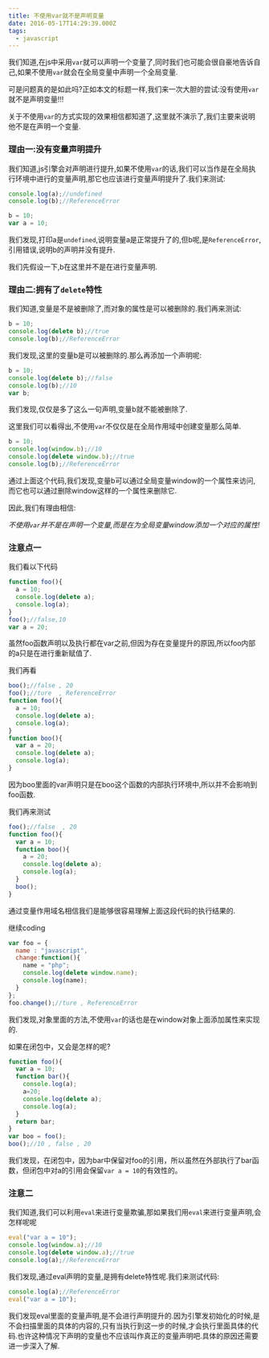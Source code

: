 ```yaml
---
title: 不使用var就不是声明变量
date: 2016-05-17T14:29:39.000Z
tags:
  - javascript
---
```


我们知道,在js中采用`var`就可以声明一个变量了,同时我们也可能会很自豪地告诉自己,如果不使用`var`就会在全局变量中声明一个全局变量.

可是问题真的是如此吗?正如本文的标题一样,我们来一次大胆的尝试:没有使用`var`就不是声明变量!!!



关于不使用`var`的方式实现的效果相信都知道了,这里就不演示了,我们主要来说明他不是在声明一个变量.

### 理由一:没有变量声明提升

我们知道,js引擎会对声明进行提升,如果不使用`var`的话,我们可以当作是在全局执行环境中进行的变量声明,那它也应该进行变量声明提升了.我们来测试:

```javascript
console.log(a);//undefined
console.log(b);//ReferenceError

b = 10;
var a = 10;
```
我们发现,打印a是`undefined`,说明变量a是正常提升了的,但b呢,是`ReferenceError`,引用错误,说明b的声明并没有提升.

我们先假设一下,b在这里并不是在进行变量声明.

### 理由二:拥有了`delete`特性

我们知道,变量是不是被删除了,而对象的属性是可以被删除的.我们再来测试:

```javascript
b = 10;
console.log(delete b);//true
console.log(b);//ReferenceError
```
我们发现,这里的变量b是可以被删除的.那么再添加一个声明呢:

```javascript
b = 10;
console.log(delete b);//false
console.log(b);//10
var b;
```
我们发现,仅仅是多了这么一句声明,变量b就不能被删除了.

这里我们可以看得出,不使用`var`不仅仅是在全局作用域中创建变量那么简单.

```javascript
b = 10;
console.log(window.b);//10
console.log(delete window.b);//true
console.log(b);//ReferenceError
```
通过上面这个代码,我们发现,变量b可以通过全局变量window的一个属性来访问,而它也可以通过删除window这样的一个属性来删除它.

因此,我们有理由相信: 

*不使用`var`并不是在声明一个变量,而是在为全局变量window添加一个对应的属性!*

### 注意点一

我们看以下代码

```javascript
function foo(){
  a = 10;
  console.log(delete a);
  console.log(a);
}
foo();//false,10
var a = 20;
```

虽然foo函数声明以及执行都在var之前,但因为存在变量提升的原因,所以foo内部的a只是在进行重新赋值了.

我们再看

```javascript
boo();//false , 20
foo();//ture  , ReferenceError
function foo(){
  a = 10;
  console.log(delete a);
  console.log(a);
}
function boo(){
  var a = 20;
  console.log(delete a);
  console.log(a);
}
```
因为boo里面的var声明只是在boo这个函数的内部执行环境中,所以并不会影响到foo函数.

我们再来测试
```javascript
foo();//false  , 20
function foo(){
  var a = 10;
  function boo(){
    a = 20;
    console.log(delete a);
    console.log(a);
  }
  boo();
}
```
通过变量作用域名相信我们是能够很容易理解上面这段代码的执行结果的.

继续coding

```javascript
var foo = {
  name : "javascript",
  change:function(){
    name = "php";
    console.log(delete window.name);
    console.log(name);
  }
};
foo.change();//ture , ReferenceError
```
我们发现,对象里面的方法,不使用`var`的话也是在window对象上面添加属性来实现的.

如果在闭包中，又会是怎样的呢?

```javascript
function foo(){
  var a = 10;
  function bar(){
  	console.log(a);
    a=20;
    console.log(delete a);
    console.log(a);
  }
  return bar;
}
var boo = foo();
boo();//10 , false , 20
```
我们发现，在闭包中，因为bar中保留对foo的引用，所以虽然在外部执行了bar函数，但闭包中对a的引用会保留`var a = 10`的有效性的。

### 注意二

我们知道,我们可以利用`eval`来进行变量欺骗,那如果我们用`eval`来进行变量声明,会怎样呢呢

```javascript
eval("var a = 10");
console.log(window.a);//10
console.log(delete window.a);//true
console.log(a);//ReferenceError
```
我们发现,通过eval声明的变量,是拥有delete特性呢.我们来测试代码:

```javascript
console.log(a);//ReferenceError
eval("var a = 10");
```
我们发现eval里面的变量声明,是不会进行声明提升的.因为引擎发初始化的时候,是不会扫描里面的具体的内容的,只有当执行到这一步的时候,才会执行里面具体的代码.也许这种情况下声明的变量也不应该叫作真正的变量声明吧.具体的原因还需要进一步深入了解.
